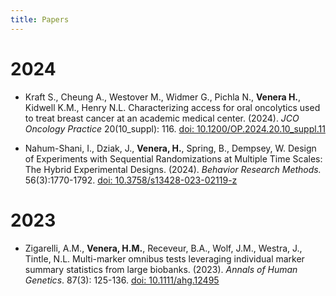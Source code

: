 ```yaml
---
title: Papers
---
```


# 2024

-   Kraft S., Cheung A., Westover M., Widmer G., Pichla N., **Venera H.**, Kidwell K.M., Henry N.L. Characterizing access for oral oncolytics used to treat breast cancer at an academic medical center. (2024). *JCO Oncology Practice* 20(10_suppl): 116. [doi: 10.1200/OP.2024.20.10_suppl.11](https://doi.org/10.1200/OP.2024.20.10_suppl.11)

-   Nahum-Shani, I., Dziak, J., **Venera, H.**, Spring, B., Dempsey, W. Design of Experiments with Sequential Randomizations at Multiple Time Scales: The Hybrid Experimental Designs. (2024). *Behavior Research Methods.* 56(3):1770-1792. [doi: 10.3758/s13428-023-02119-z](https://doi.org/10.3758/s13428-023-02119-z)

# 2023

-   Zigarelli, A.M., **Venera, H.M.**, Receveur, B.A., Wolf, J.M., Westra, J., Tintle, N.L. Multi-marker omnibus tests leveraging individual marker summary statistics from large biobanks. (2023). *Annals of Human Genetics*. 87(3): 125-136. [doi: 10.1111/ahg.12495](https://doi.org/10.1111/ahg.12495)
